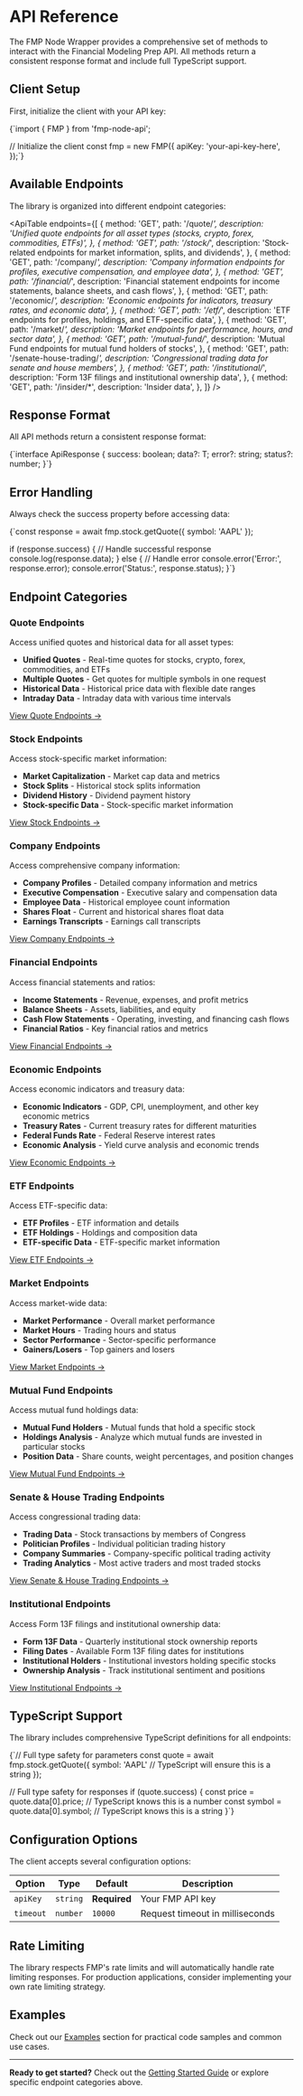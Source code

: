 # API Reference

The FMP Node Wrapper provides a comprehensive set of methods to interact
with the Financial Modeling Prep API. All methods return a consistent
response format and include full TypeScript support.

## Client Setup

First, initialize the client with your API key:

<CodeBlock language="typescript">
{`import { FMP } from 'fmp-node-api';

// Initialize the client
const fmp = new FMP({
apiKey: 'your-api-key-here',
});`}

</CodeBlock>

## Available Endpoints

The library is organized into different endpoint categories:

<ApiTable
  endpoints={[
    {
      method: 'GET',
      path: '/quote/*',
      description:
        'Unified quote endpoints for all asset types (stocks, crypto, forex, commodities, ETFs)',
    },
    {
      method: 'GET',
      path: '/stock/*',
      description: 'Stock-related endpoints for market information, splits, and dividends',
    },
    {
      method: 'GET',
      path: '/company/*',
      description:
        'Company information endpoints for profiles, executive compensation, and employee data',
    },
    {
      method: 'GET',
      path: '/financial/*',
      description:
        'Financial statement endpoints for income statements, balance sheets, and cash flows',
    },
    {
      method: 'GET',
      path: '/economic/*',
      description: 'Economic endpoints for indicators, treasury rates, and economic data',
    },
    {
      method: 'GET',
      path: '/etf/*',
      description: 'ETF endpoints for profiles, holdings, and ETF-specific data',
    },
    {
      method: 'GET',
      path: '/market/*',
      description: 'Market endpoints for performance, hours, and sector data',
    },
    {
      method: 'GET',
      path: '/mutual-fund/*',
      description: 'Mutual Fund endpoints for mutual fund holders of stocks',
    },
    {
      method: 'GET',
      path: '/senate-house-trading/*',
      description: 'Congressional trading data for senate and house members',
    },
    {
      method: 'GET',
      path: '/institutional/*',
      description: 'Form 13F filings and institutional ownership data',
    },
    {
      method: 'GET',
      path: '/insider/*',
      description: 'Insider data',
    },
  ]}
/>

## Response Format

All API methods return a consistent response format:

<CodeBlock language="typescript">
  {`interface ApiResponse<T> {
    success: boolean;
    data?: T;
    error?: string;
    status?: number;
}`}
</CodeBlock>

## Error Handling

Always check the success property before accessing data:

<CodeBlock language="typescript">
{`const response = await fmp.stock.getQuote({ symbol: 'AAPL' });

if (response.success) {
// Handle successful response
console.log(response.data);
} else {
// Handle error
console.error('Error:', response.error);
console.error('Status:', response.status);
}`}

</CodeBlock>

## Endpoint Categories

### Quote Endpoints

Access unified quotes and historical data for all asset types:

- **Unified Quotes** - Real-time quotes for stocks, crypto, forex, commodities, and ETFs
- **Multiple Quotes** - Get quotes for multiple symbols in one request
- **Historical Data** - Historical price data with flexible date ranges
- **Intraday Data** - Intraday data with various time intervals

[View Quote Endpoints →](/docs/api/quote)

### Stock Endpoints

Access stock-specific market information:

- **Market Capitalization** - Market cap data and metrics
- **Stock Splits** - Historical stock splits information
- **Dividend History** - Dividend payment history
- **Stock-specific Data** - Stock-specific market information

[View Stock Endpoints →](/docs/api/stock)

### Company Endpoints

Access comprehensive company information:

- **Company Profiles** - Detailed company information and metrics
- **Executive Compensation** - Executive salary and compensation data
- **Employee Data** - Historical employee count information
- **Shares Float** - Current and historical shares float data
- **Earnings Transcripts** - Earnings call transcripts

[View Company Endpoints →](/docs/api/company)

### Financial Endpoints

Access financial statements and ratios:

- **Income Statements** - Revenue, expenses, and profit metrics
- **Balance Sheets** - Assets, liabilities, and equity
- **Cash Flow Statements** - Operating, investing, and financing cash flows
- **Financial Ratios** - Key financial ratios and metrics

[View Financial Endpoints →](/docs/api/financial)

### Economic Endpoints

Access economic indicators and treasury data:

- **Economic Indicators** - GDP, CPI, unemployment, and other key economic metrics
- **Treasury Rates** - Current treasury rates for different maturities
- **Federal Funds Rate** - Federal Reserve interest rates
- **Economic Analysis** - Yield curve analysis and economic trends

[View Economic Endpoints →](/docs/api/economic)

### ETF Endpoints

Access ETF-specific data:

- **ETF Profiles** - ETF information and details
- **ETF Holdings** - Holdings and composition data
- **ETF-specific Data** - ETF-specific market information

[View ETF Endpoints →](/docs/api/etf)

### Market Endpoints

Access market-wide data:

- **Market Performance** - Overall market performance
- **Market Hours** - Trading hours and status
- **Sector Performance** - Sector-specific performance
- **Gainers/Losers** - Top gainers and losers

[View Market Endpoints →](/docs/api/market)

### Mutual Fund Endpoints

Access mutual fund holdings data:

- **Mutual Fund Holders** - Mutual funds that hold a specific stock
- **Holdings Analysis** - Analyze which mutual funds are invested in particular stocks
- **Position Data** - Share counts, weight percentages, and position changes

[View Mutual Fund Endpoints →](/docs/api/mutual-fund)

### Senate & House Trading Endpoints

Access congressional trading data:

- **Trading Data** - Stock transactions by members of Congress
- **Politician Profiles** - Individual politician trading history
- **Company Summaries** - Company-specific political trading activity
- **Trading Analytics** - Most active traders and most traded stocks

[View Senate & House Trading Endpoints →](/docs/api/senate-house)

### Institutional Endpoints

Access Form 13F filings and institutional ownership data:

- **Form 13F Data** - Quarterly institutional stock ownership reports
- **Filing Dates** - Available Form 13F filing dates for institutions
- **Institutional Holders** - Institutional investors holding specific stocks
- **Ownership Analysis** - Track institutional sentiment and positions

[View Institutional Endpoints →](/docs/api/institutional)

## TypeScript Support

The library includes comprehensive TypeScript definitions for all
endpoints:

<CodeBlock language="typescript">
{`// Full type safety for parameters
const quote = await fmp.stock.getQuote({ 
    symbol: 'AAPL' // TypeScript will ensure this is a string
});

// Full type safety for responses
if (quote.success) {
const price = quote.data[0].price; // TypeScript knows this is a number
const symbol = quote.data[0].symbol; // TypeScript knows this is a string
}`}

</CodeBlock>

## Configuration Options

The client accepts several configuration options:

| Option    | Type     | Default      | Description                     |
| --------- | -------- | ------------ | ------------------------------- |
| `apiKey`  | `string` | **Required** | Your FMP API key                |
| `timeout` | `number` | `10000`      | Request timeout in milliseconds |

## Rate Limiting

The library respects FMP's rate limits and will automatically handle
rate limiting responses. For production applications, consider
implementing your own rate limiting strategy.

## Examples

Check out our [Examples](/docs/examples) section for
practical code samples and common use cases.

---

**Ready to get started?** Check out the [Getting Started Guide](/docs/getting-started) or explore
specific endpoint categories above.

